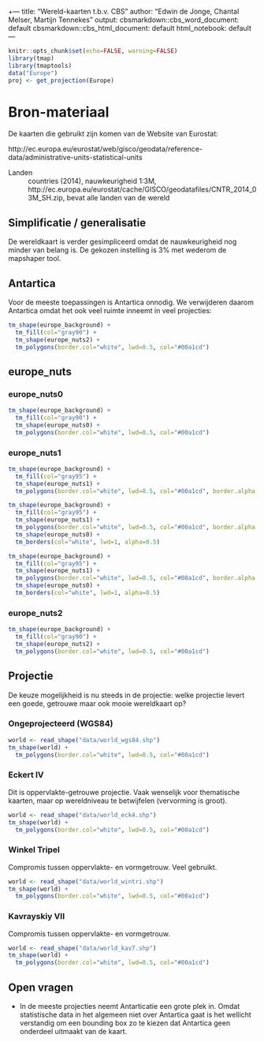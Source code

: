 +---
title: "Wereld-kaarten t.b.v. CBS"
author: "Edwin de Jonge, Chantal Melser, Martijn Tennekes"
output:
  cbsmarkdown::cbs_word_document: default
  cbsmarkdown::cbs_html_document: default
  html_notebook: default
---

```r
knitr::opts_chunk$set(echo=FALSE, warning=FALSE)
library(tmap)
library(tmaptools)
data("Europe")
proj <- get_projection(Europe)
```

# Bron-materiaal

De kaarten die gebruikt zijn komen van de Website van Eurostat:

http://ec.europa.eu/eurostat/web/gisco/geodata/reference-data/administrative-units-statistical-units


Landen
: countries (2014), nauwkeurigheid 1:3M, http://ec.europa.eu/eurostat/cache/GISCO/geodatafiles/CNTR_2014_03M_SH.zip, bevat alle landen van de wereld


## Simplificatie / generalisatie

De wereldkaart is verder gesimpliceerd omdat de nauwkeurigheid nog minder van belang is. 
De gekozen instelling is 3% met wederom de mapshaper tool.

## Antartica

Voor de meeste toepassingen is Antartica onnodig. We verwijderen daarom Antartica omdat het ook veel ruimte inneemt in veel projecties:

```r
tm_shape(europe_background) +
  tm_fill(col="gray90") +
  tm_shape(europe_nuts2) + 
  tm_polygons(border.col="white", lwd=0.5, col="#00a1cd")

```

## europe_nuts

### europe_nuts0

```r
tm_shape(europe_background) +
  tm_fill(col="gray90") +
  tm_shape(europe_nuts0) + 
  tm_polygons(border.col="white", lwd=0.5, col="#00a1cd")
```

### europe_nuts1

```r
tm_shape(europe_background) +
  tm_fill(col="gray95") +
  tm_shape(europe_nuts1) + 
  tm_polygons(border.col="white", lwd=0.5, col="#00a1cd", border.alpha = 1)
```
```r
tm_shape(europe_background) +
  tm_fill(col="gray95") +
  tm_shape(europe_nuts1) + 
  tm_polygons(border.col="white", lwd=0.5, col="#00a1cd", border.alpha = 0.5) + 
  tm_shape(europe_nuts0) +
  tm_borders(col="white", lwd=1, alpha=0.5)
```


```r
tm_shape(europe_background) +
  tm_fill(col="gray95") +
  tm_shape(europe_nuts1) + 
  tm_polygons(border.col="white", lwd=0.5, col="#00a1cd", border.alpha = 0.5) + 
  tm_shape(europe_nuts0) +
  tm_borders(col="white", lwd=1, alpha=0.5)
```

### europe_nuts2

```r
tm_shape(europe_background) +
  tm_fill(col="gray90") +
  tm_shape(europe_nuts2) + 
  tm_polygons(border.col="white", lwd=0.5, col="#00a1cd")
```

## Projectie

De keuze mogelijkheid is nu steeds in de projectie: welke projectie levert een goede, getrouwe maar ook mooie wereldkaart op?

### Ongeprojecteerd (WGS84)

```r
world <- read_shape("data/world_wgs84.shp")
tm_shape(world) +
  tm_polygons(border.col="white", lwd=0.5, col="#00a1cd")
```

### Eckert IV

Dit is oppervlakte-getrouwe projectie. Vaak wenselijk voor thematische kaarten, maar op wereldniveau te betwijfelen (vervorming is groot).

```r
world <- read_shape("data/world_eck4.shp")
tm_shape(world) +
  tm_polygons(border.col="white", lwd=0.5, col="#00a1cd")
```

### Winkel Tripel

Compromis tussen oppervlakte- en vormgetrouw. Veel gebruikt.

```r
world <- read_shape("data/world_wintri.shp")
tm_shape(world) +
  tm_polygons(border.col="white", lwd=0.5, col="#00a1cd")
```

### Kavrayskiy VII

Compromis tussen oppervlakte- en vormgetrouw.

```r
world <- read_shape("data/world_kav7.shp")
tm_shape(world) +
  tm_polygons(border.col="white", lwd=0.5, col="#00a1cd")
```

## Open vragen

- In de meeste projecties neemt Antarticatie een grote plek in. Omdat statistische data in het algemeen niet over Antartica gaat is het wellicht verstandig om een bounding box zo te kiezen dat Antartica geen onderdeel uitmaakt van de kaart.

